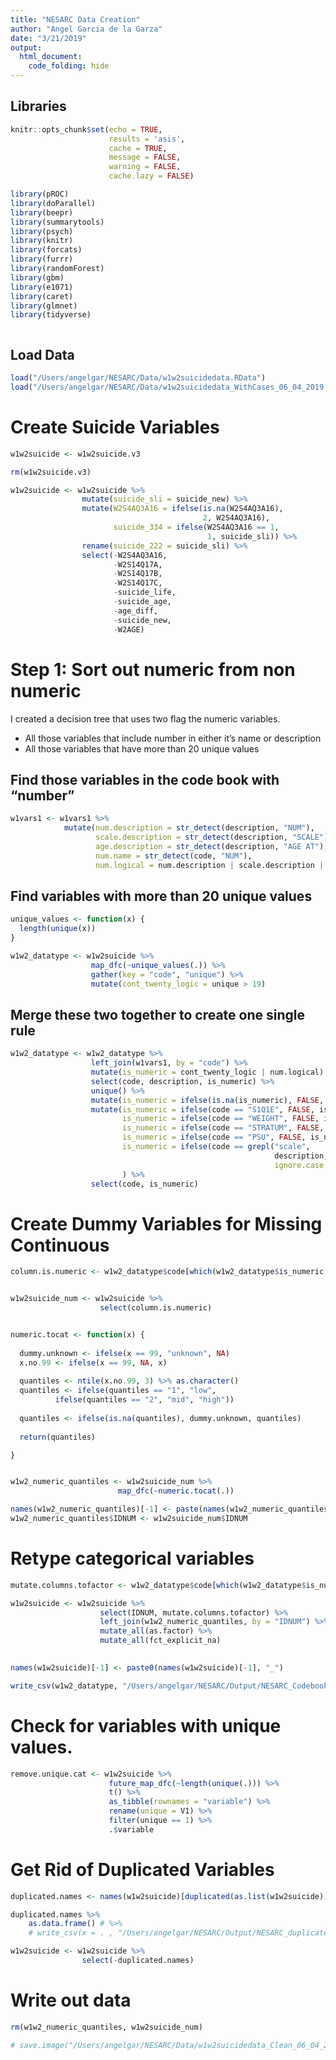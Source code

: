 ```yaml
---
title: "NESARC Data Creation"
author: "Angel Garcia de la Garza"
date: "3/21/2019"
output:
  html_document:
    code_folding: hide
---
```


## Libraries

```r

knitr::opts_chunk$set(echo = TRUE, 
                      results = 'asis',
                      cache = TRUE,
                      message = FALSE,
                      warning = FALSE,
                      cache.lazy = FALSE)

library(pROC)
library(doParallel)
library(beepr)
library(summarytools)
library(psych)
library(knitr)
library(forcats)
library(furrr)
library(randomForest)
library(gbm)
library(e1071)
library(caret)
library(glmnet)
library(tidyverse)



```

## Load Data

```r

load("/Users/angelgar/NESARC/Data/w1w2suicidedata.RData")
load("/Users/angelgar/NESARC/Data/w1w2suicidedata_WithCases_06_04_2019.RData")

```


# Create Suicide Variables

```r

w1w2suicide <- w1w2suicide.v3

rm(w1w2suicide.v3)

w1w2suicide <- w1w2suicide %>%
                mutate(suicide_sli = suicide_new) %>%
                mutate(W2S4AQ3A16 = ifelse(is.na(W2S4AQ3A16), 
                                           2, W2S4AQ3A16),
                       suicide_334 = ifelse(W2S4AQ3A16 == 1,
                                            1, suicide_sli)) %>%
                rename(suicide_222 = suicide_sli) %>%
                select(-W2S4AQ3A16,
                       -W2S14Q17A,
                       -W2S14Q17B,
                       -W2S14Q17C,
                       -suicide_life,
                       -suicide_age,
                       -age_diff,
                       -suicide_new,
                       -W2AGE)

```



# Step 1: Sort out numeric from non numeric

I created a decision tree that uses two flag the numeric variables. 

* All those variables that include number in either it's name or description
* All those variables that have more than 20 unique values

## Find those variables in the code book with "number"

```r

w1vars1 <- w1vars1 %>%
            mutate(num.description = str_detect(description, "NUM"),
                   scale.description = str_detect(description, "SCALE"),
                   age.description = str_detect(description, "AGE AT"),
                   num.name = str_detect(code, "NUM"),
                   num.logical = num.description | scale.description | num.name | age.description)

```

## Find variables with more than 20 unique values

```r

unique_values <- function(x) {
  length(unique(x))
}

w1w2_datatype <- w1w2suicide %>% 
                  map_dfc(~unique_values(.)) %>%
                  gather(key = "code", "unique") %>%
                  mutate(cont_twenty_logic = unique > 19)

```

## Merge these two together to create one single rule

```r

w1w2_datatype <- w1w2_datatype %>%
                  left_join(w1vars1, by = "code") %>%
                  mutate(is_numeric = cont_twenty_logic | num.logical) %>%
                  select(code, description, is_numeric) %>%
                  unique() %>%
                  mutate(is_numeric = ifelse(is.na(is_numeric), FALSE, is_numeric)) %>%
                  mutate(is_numeric = ifelse(code == "S1Q1E", FALSE, is_numeric),
                         is_numeric = ifelse(code == "WEIGHT", FALSE, is_numeric),
                         is_numeric = ifelse(code == "STRATUM", FALSE, is_numeric),
                         is_numeric = ifelse(code == "PSU", FALSE, is_numeric),
                         is_numeric = ifelse(code == grepl("scale", 
                                                           description, 
                                                           ignore.case = T), FALSE, is_numeric)
                         ) %>%
                  select(code, is_numeric)

```


# Create Dummy Variables for Missing Continuous

```r

column.is.numeric <- w1w2_datatype$code[which(w1w2_datatype$is_numeric == TRUE)]


w1w2suicide_num <- w1w2suicide %>%
                    select(column.is.numeric)


numeric.tocat <- function(x) {
  
  dummy.unknown <- ifelse(x == 99, "unknown", NA)
  x.no.99 <- ifelse(x == 99, NA, x)
  
  quantiles <- ntile(x.no.99, 3) %>% as.character()
  quantiles <- ifelse(quantiles == "1", "low", 
          ifelse(quantiles == "2", "mid", "high"))
  
  quantiles <- ifelse(is.na(quantiles), dummy.unknown, quantiles)
  
  return(quantiles)

}


w1w2_numeric_quantiles <- w1w2suicide_num %>% 
                        map_dfc(~numeric.tocat(.))

names(w1w2_numeric_quantiles)[-1] <- paste(names(w1w2_numeric_quantiles)[-1], "quantiles", sep="_")
w1w2_numeric_quantiles$IDNUM <- w1w2suicide_num$IDNUM

```


# Retype categorical variables

```r

mutate.columns.tofactor <- w1w2_datatype$code[which(w1w2_datatype$is_numeric == FALSE)]

w1w2suicide <- w1w2suicide %>% 
                    select(IDNUM, mutate.columns.tofactor) %>%
                    left_join(w1w2_numeric_quantiles, by = "IDNUM") %>%
                    mutate_all(as.factor) %>%
                    mutate_all(fct_explicit_na)
                    

names(w1w2suicide)[-1] <- paste0(names(w1w2suicide)[-1], "_")

write_csv(w1w2_datatype, "/Users/angelgar/NESARC/Output/NESARC_Codebook_DataType_Variables.csv")

```


# Check for variables with unique values.

```r

remove.unique.cat <- w1w2suicide %>%
                      future_map_dfc(~length(unique(.))) %>%
                      t() %>%
                      as_tibble(rownames = "variable") %>%
                      rename(unique = V1) %>%
                      filter(unique == 1) %>%
                      .$variable

```

# Get Rid of Duplicated Variables

```r

duplicated.names <- names(w1w2suicide)[duplicated(as.list(w1w2suicide))]

duplicated.names %>%
    as.data.frame() # %>%
    # write_csv(x = . , "/Users/angelgar/NESARC/Output/NESARC_duplicated_Variables.csv")

w1w2suicide <- w1w2suicide %>%
                select(-duplicated.names)

```

# Write out data

```r

rm(w1w2_numeric_quantiles, w1w2suicide_num)

# save.image("/Users/angelgar/NESARC/Data/w1w2suicidedata_Clean_06_04_2019.Rdata")

```

